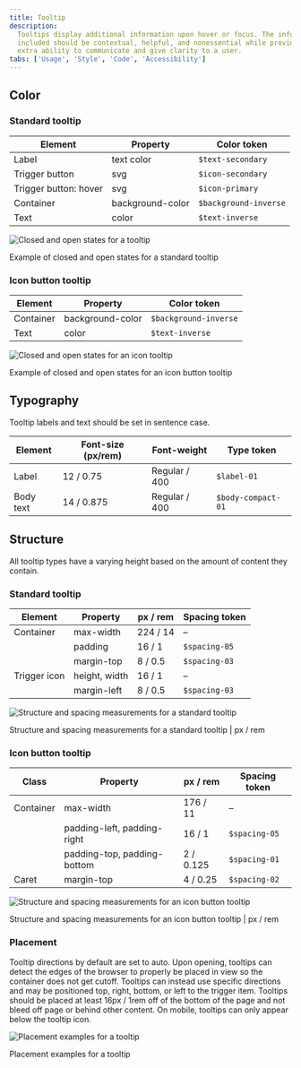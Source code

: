 ```yaml
---
title: Tooltip
description:
  Tooltips display additional information upon hover or focus. The information
  included should be contextual, helpful, and nonessential while providing that
  extra ability to communicate and give clarity to a user.
tabs: ['Usage', 'Style', 'Code', 'Accessibility']
---
```


## Color

### Standard tooltip

| Element              | Property         | Color token           |
| -------------------- | ---------------- | --------------------- |
| Label                | text color       | `$text-secondary`     |
| Trigger button       | svg              | `$icon-secondary`     |
| Trigger button: hover | svg              | `$icon-primary`       |
| Container            | background-color | `$background-inverse` |
| Text                 | color            | `$text-inverse`       |

<div className="image--fixed">

![Closed and open states for a tooltip](images/tooltip-style-1.png)

</div>

<Caption>Example of closed and open states for a standard tooltip</Caption>

### Icon button tooltip

| Element   | Property         | Color token           |
| --------- | ---------------- | --------------------- |
| Container | background-color | `$background-inverse` |
| Text      | color            | `$text-inverse`       |

<div className="image--fixed">

![Closed and open states for an icon tooltip](images/tooltip-style-2.png)

</div>

<Caption>Example of closed and open states for an icon button tooltip</Caption>

## Typography

Tooltip labels and text should be set in sentence case.

| Element   | Font-size (px/rem) | Font-weight   | Type token         |
| --------- | ------------------ | ------------- | ------------------ |
| Label     | 12 / 0.75          | Regular / 400 | `$label-01`        |
| Body text | 14 / 0.875         | Regular / 400 | `$body-compact-01` |

## Structure

All tooltip types have a varying height based on the amount of content they
contain.

### Standard tooltip

| Element      | Property      | px / rem | Spacing token |
| ------------ | ------------- | -------- | ------------- |
| Container    | max-width     | 224 / 14 | –             |
|              | padding       | 16 / 1   | `$spacing-05` |
|              | margin-top    | 8 / 0.5  | `$spacing-03` |
| Trigger icon | height, width | 16 / 1   | –             |
|              | margin-left   | 8 / 0.5  | `$spacing-03` |

<div className="image--fixed">

![Structure and spacing measurements for a standard tooltip](images/tooltip-style-3.png)

</div>

<Caption>
  Structure and spacing measurements for a standard tooltip | px / rem
</Caption>

### Icon button tooltip

| Class     | Property                    | px / rem  | Spacing token |
| --------- | --------------------------- | --------- | ------------- |
| Container | max-width                   | 176 / 11  | –             |
|           | padding-left, padding-right | 16 / 1    | `$spacing-05` |
|           | padding-top, padding-bottom | 2 / 0.125 | `$spacing-01` |
| Caret     | margin-top                  | 4 / 0.25  | `$spacing-02` |

<div className="image--fixed">

![Structure and spacing measurements for an icon button tooltip](images/tooltip-style-4.png)

</div>

<Caption>
  Structure and spacing measurements for an icon button tooltip | px / rem
</Caption>

### Placement

Tooltip directions by default are set to auto. Upon opening, tooltips can detect
the edges of the browser to properly be placed in view so the container does not
get cutoff. Tooltips can instead use specific directions and may be
positioned top, right, bottom, or left to the trigger item. Tooltips should be
placed at least 16px / 1rem off of the bottom of the page and not bleed off page
or behind other content. On mobile, tooltips can only appear below the tooltip
icon.

<div className="image--fixed">

![Placement examples for a tooltip](images/tooltip-style-5.png)

</div>

<Caption>Placement examples for a tooltip</Caption>
